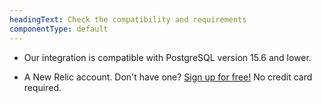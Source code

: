 ```yaml
---
headingText: Check the compatibility and requirements
componentType: default
---
```



* Our integration is compatible with PostgreSQL version 15.6 and lower.

* A New Relic account. Don't have one? [Sign up for free!](https://newrelic.com/signup) No credit card required.

